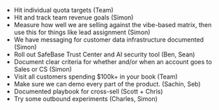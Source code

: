 - Hit individual quota targets (Team)
- Hit and track team revenue goals (Simon)
- Measure how well we are selling against the vibe-based matrix, then use this for things like lead assignment (Simon)
- We have messaging for customer data infrastructure documented (Simon)
- Roll out SafeBase Trust Center and AI security tool (Ben, Sean)
- Document clear criteria for whether and/or when an account goes to Sales or CS (Simon)
- Visit all customers spending $100k+ in your book (Team)
- Make sure we can demo every part of the product. (Sachin, Seb)
- Documented playbook for cross-sell (Scott + Chris)
- Try some outbound experiments (Charles, Simon)
